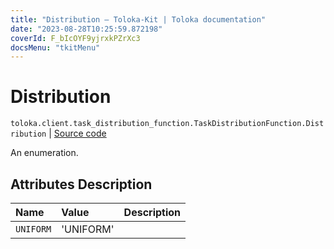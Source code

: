 ```yaml
---
title: "Distribution — Toloka-Kit | Toloka documentation"
date: "2023-08-28T10:25:59.872198"
coverId: F_bIcOYF9yjrxkPZrXc3
docsMenu: "tkitMenu"
---
```


# Distribution

`toloka.client.task_distribution_function.TaskDistributionFunction.Distribution` | [Source code](https://github.com/Toloka/toloka-kit/blob/v1.2.1/src/client/task_distribution_function.py#L33)

An enumeration.

## Attributes Description

| Name | Value | Description |
| :------| :-----------| :----------| 
`UNIFORM`|'UNIFORM'|